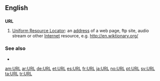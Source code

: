 ==English==

==={{initialism}}===
'''URL'''

#[[Uniform Resource Locator]]: an [[address]] of a web page, ftp site, audio stream or other [[Internet]] resource, e.g. http://en.wiktionary.org/

===See also===
* {{pedialite}}

[[am:URL]]
[[ar:URL]]
[[de:URL]]
[[et:URL]]
[[es:URL]]
[[fr:URL]]
[[ja:URL]]
[[no:URL]]
[[pt:URL]]
[[sv:URL]]
[[ta:URL]]
[[tr:URL]]
